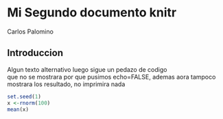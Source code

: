 # Mi Segundo documento knitr
Carlos Palomino

## Introduccion

Algun texto alternativo luego sigue un pedazo de codigo  
que no se mostrara por que pusimos echo=FALSE, ademas aora tampoco mostrara los resultado, no imprimira nada

```r
set.seed(1)
x <-rnorm(100)
mean(x)
```

